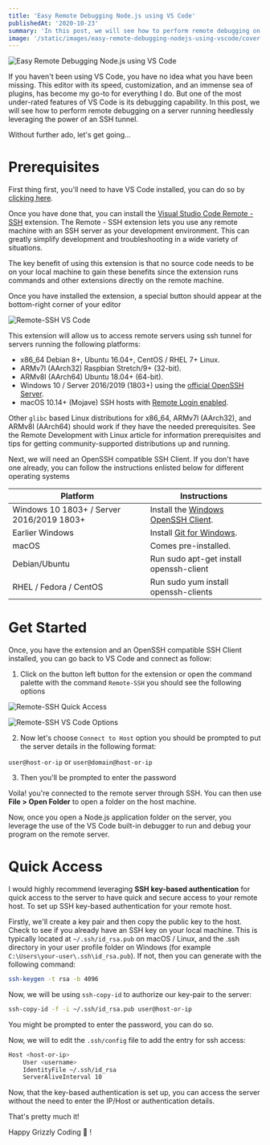 ```yaml
---
title: 'Easy Remote Debugging Node.js using VS Code'
publishedAt: '2020-10-23'
summary: 'In this post, we will see how to perform remote debugging on a server running heedlessly leveraging the power of an SSH tunnel.'
image: '/static/images/easy-remote-debugging-nodejs-using-vscode/cover.png'
---
```


![Easy Remote Debugging Node.js using VS Code](/static/images/easy-remote-debugging-nodejs-using-vscode/cover.png)

If you haven't been using VS Code, you have no idea what you have been missing. This editor with its speed, customization, and an immense sea of plugins, has become my go-to for everything I do. But one of the most under-rated features of VS Code is its debugging capability. In this post, we will see how to perform remote debugging on a server running heedlessly leveraging the power of an SSH tunnel.

Without further ado, let's get going...

# Prerequisites

First thing first, you'll need to have VS Code installed, you can do so by [clicking here](https://code.visualstudio.com/).

Once you have done that, you can install the [Visual Studio Code Remote - SSH](https://marketplace.visualstudio.com/items?itemName=ms-vscode-remote.remote-ssh) extension. The Remote - SSH extension lets you use any remote machine with an SSH server as your development environment. This can greatly simplify development and troubleshooting in a wide variety of situations.

The key benefit of using this extension is that no source code needs to be on your local machine to gain these benefits since the extension runs commands and other extensions directly on the remote machine.

Once you have installed the extension, a special button should appear at the bottom-right corner of your editor

![Remote-SSH VS Code](/static/images/easy-remote-debugging-nodejs-using-vscode/remote-ssh-vscode-pointer.png)

This extension will allow us to access remote servers using ssh tunnel for servers running the following platforms:

- x86_64 Debian 8+, Ubuntu 16.04+, CentOS / RHEL 7+ Linux.
- ARMv7l (AArch32) Raspbian Stretch/9+ (32-bit).
- ARMv8l (AArch64) Ubuntu 18.04+ (64-bit).
- Windows 10 / Server 2016/2019 (1803+) using the [official OpenSSH Server](https://docs.microsoft.com/windows-server/administration/openssh/openssh_install_firstuse).
- macOS 10.14+ (Mojave) SSH hosts with [Remote Login enabled](https://support.apple.com/guide/mac-help/allow-a-remote-computer-to-access-your-mac-mchlp1066/mac).

Other `glibc` based Linux distributions for x86_64, ARMv7l (AArch32), and ARMv8l (AArch64) should work if they have the needed prerequisites. See the Remote Development with Linux article for information prerequisites and tips for getting community-supported distributions up and running.

Next, we will need an OpenSSH compatible SSH Client. If you don't have one already, you can follow the instructions enlisted below for different operating systems

| Platform                                  | Instructions                                                                                                                           |
| ----------------------------------------- | -------------------------------------------------------------------------------------------------------------------------------------- |
| Windows 10 1803+ / Server 2016/2019 1803+ | Install the [Windows OpenSSH Client](https://docs.microsoft.com/en-us/windows-server/administration/openssh/openssh_install_firstuse). |
| Earlier Windows                           | Install [Git for Windows](https://git-scm.com/download/win).                                                                           |
| macOS                                     | Comes pre-installed.                                                                                                                   |
| Debian/Ubuntu                             | Run sudo apt-get install openssh-client                                                                                                |
| RHEL / Fedora / CentOS                    | Run sudo yum install openssh-clients                                                                                                   |

# Get Started

Once, you have the extension and an OpenSSH compatible SSH Client installed, you can go back to VS Code and connect as follow:

1. Click on the button left button for the extension or open the command palette with the command `Remote-SSH` you should see the following options

![Remote-SSH Quick Access](/static/images/easy-remote-debugging-nodejs-using-vscode/remote-ssh-vscode-quick-access.png)

![Remote-SSH VS Code Options](/static/images/easy-remote-debugging-nodejs-using-vscode/remote-ssh--vscode-options.png)

2. Now let's choose `Connect to Host` option you should be prompted to put the server details in the following format:

`user@host-or-ip` or `user@domain@host-or-ip`

3. Then you'll be prompted to enter the password

Voila! you're connected to the remote server through SSH. You can then use **File > Open Folder** to open a folder on the host machine.

Now, once you open a Node.js application folder on the server, you leverage the use of the VS Code built-in debugger to run and debug your program on the remote server.

# Quick Access

I would highly recommend leveraging **SSH key-based authentication** for quick access to the server to have quick and secure access to your remote host. To set up SSH key-based authentication for your remote host.

Firstly, we'll create a key pair and then copy the public key to the host. Check to see if you already have an SSH key on your local machine. This is typically located at `~/.ssh/id_rsa.pub` on macOS / Linux, and the .ssh directory in your user profile folder on Windows (for example `C:\Users\your-user\.ssh\id_rsa.pub`). If not, then you can generate with the following command:

```bash
ssh-keygen -t rsa -b 4096
```

Now, we will be using `ssh-copy-id` to authorize our key-pair to the server:

```bash
ssh-copy-id -f -i ~/.ssh/id_rsa.pub user@host-or-ip
```

You might be prompted to enter the password, you can do so.

Now, we will to edit the `.ssh/config` file to add the entry for ssh access:

```bash
Host <host-or-ip>
	User <username>
    IdentityFile ~/.ssh/id_rsa
    ServerAliveInterval 10
```

Now, that the key-based authentication is set up, you can access the server without the need to enter the IP/Host or authentication details.

That's pretty much it!

Happy Grizzly Coding 🐻 !
